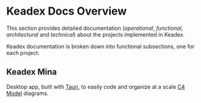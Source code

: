 # Keadex Docs Overview
 
This section provides detailed documentation (*operational*, *functional*, *architectural* and *technical*) about the projects implemented in Keadex.

Keadex documentation is broken down into functional subsections, one for each project:

## Keadex Mina

Desktop app, built with [Tauri](https://tauri.app/), to easily code and organize at a scale [C4 Model](https://c4model.com/) diagrams.
